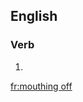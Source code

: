 ==English==

===Verb===
{{head|en|present participle}}

# {{present participle of|mouth off|lang=en|nocat=1}}

[[fr:mouthing off]]
